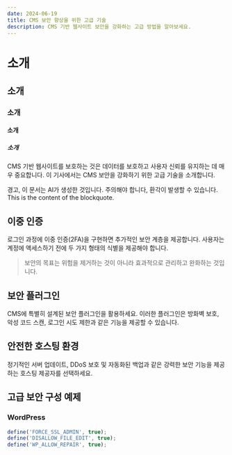 ```yaml
---
date: 2024-06-19
title: CMS 보안 향상을 위한 고급 기술
description: CMS 기반 웹사이트 보안을 강화하는 고급 방법을 알아보세요.
---
```


# 소개
## 소개
### 소개
#### 소개
##### 소개

CMS 기반 웹사이트를 보호하는 것은 데이터를 보호하고 사용자 신뢰를 유지하는 데 매우 중요합니다. 이 기사에서는 CMS 보안을 강화하기 위한 고급 기술을 소개합니다.

<MdxAlert type="info">경고, 이 문서는 AI가 생성한 것입니다. 주의해야 합니다, 환각이 발생할 수 있습니다.</MdxAlert>
<MdxBlockquote>
  This is the content of the blockquote.
</MdxBlockquote>

## 이중 인증

로그인 과정에 이중 인증(2FA)을 구현하면 추가적인 보안 계층을 제공합니다. 사용자는 계정에 액세스하기 전에 두 가지 형태의 식별을 제공해야 합니다.

> 보안의 목표는 위험을 제거하는 것이 아니라 효과적으로 관리하고 완화하는 것입니다.

## 보안 플러그인

CMS에 특별히 설계된 보안 플러그인을 활용하세요. 이러한 플러그인은 방화벽 보호, 악성 코드 스캔, 로그인 시도 제한과 같은 기능을 제공할 수 있습니다.

## 안전한 호스팅 환경

정기적인 서버 업데이트, DDoS 보호 및 자동화된 백업과 같은 강력한 보안 기능을 제공하는 호스팅 제공자를 선택하세요.

## 고급 보안 구성 예제

### WordPress

```javascript
define('FORCE_SSL_ADMIN', true);
define('DISALLOW_FILE_EDIT', true);
define('WP_ALLOW_REPAIR', true);
```